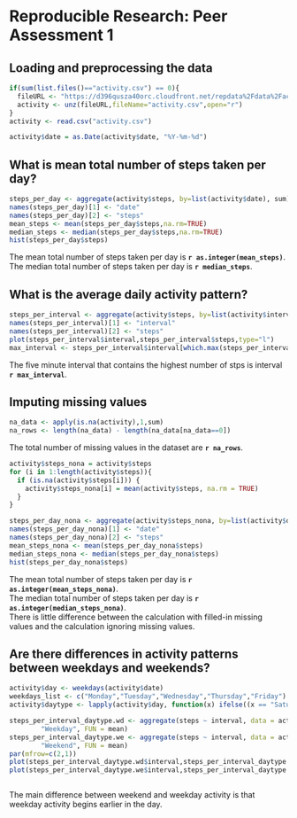 # Reproducible Research: Peer Assessment 1


## Loading and preprocessing the data
```r
if(sum(list.files()=="activity.csv") == 0){
  fileURL <- "https://d396qusza40orc.cloudfront.net/repdata%2Fdata%2Factivity.zip"
  activity <- unz(fileURL,fileName="activity.csv",open="r")
}
activity <- read.csv("activity.csv")

activity$date = as.Date(activity$date, "%Y-%m-%d")
```

## What is mean total number of steps taken per day?

```r
steps_per_day <- aggregate(activity$steps, by=list(activity$date), sum)
names(steps_per_day)[1] <- "date"
names(steps_per_day)[2] <- "steps"
mean_steps <- mean(steps_per_day$steps,na.rm=TRUE)
median_steps <- median(steps_per_day$steps,na.rm=TRUE)
hist(steps_per_day$steps)
```

The mean total number of steps taken per day is **`r as.integer(mean_steps)`**.  
The median total number of steps taken per day is **`r median_steps`**.  

## What is the average daily activity pattern?
```r
steps_per_interval <- aggregate(activity$steps, by=list(activity$interval), mean, na.rm=TRUE)
names(steps_per_interval)[1] <- "interval"
names(steps_per_interval)[2] <- "steps"
plot(steps_per_interval$interval,steps_per_interval$steps,type="l")
max_interval <- steps_per_interval$interval[which.max(steps_per_interval$steps)]
```

The five minute interval that contains the highest number of stps is interval **`r max_interval`**.  

## Imputing missing values
```r
na_data <- apply(is.na(activity),1,sum)
na_rows <- length(na_data) - length(na_data[na_data==0])
```

The total number of missing values in the dataset are **`r na_rows`**.  

```r
activity$steps_nona = activity$steps
for (i in 1:length(activity$steps)){
  if (is.na(activity$steps[i])) {
    activity$steps_nona[i] = mean(activity$steps, na.rm = TRUE)
  }
}

steps_per_day_nona <- aggregate(activity$steps_nona, by=list(activity$date), sum)
names(steps_per_day_nona)[1] <- "date"
names(steps_per_day_nona)[2] <- "steps"
mean_steps_nona <- mean(steps_per_day_nona$steps)
median_steps_nona <- median(steps_per_day_nona$steps)
hist(steps_per_day_nona$steps)
```

The mean total number of steps taken per day is **`r as.integer(mean_steps_nona)`**.  
The median total number of steps taken per day is **`r as.integer(median_steps_nona)`**.  
There is little difference between the calculation with filled-in missing values and the calculation ignoring missing values.

## Are there differences in activity patterns between weekdays and weekends?
```r
activity$day <- weekdays(activity$date)
weekdays_list <- c("Monday","Tuesday","Wednesday","Thursday","Friday")
activity$daytype <- lapply(activity$day, function(x) ifelse((x == "Saturday" || x == "Sunday"),x<-"Weekend",x<-"Weekday"))
```

```r
steps_per_interval_daytype.wd <- aggregate(steps ~ interval, data = activity, subset = activity$daytype == 
        "Weekday", FUN = mean)
steps_per_interval_daytype.we <- aggregate(steps ~ interval, data = activity, subset = activity$daytype == 
        "Weekend", FUN = mean)
par(mfrow=c(2,1))
plot(steps_per_interval_daytype.wd$interval,steps_per_interval_daytype.wd$steps,type="l")
plot(steps_per_interval_daytype.we$interval,steps_per_interval_daytype.we$steps,type="l")



```

The main difference between weekend and weekday activity is that weekday activity begins earlier in the day.
